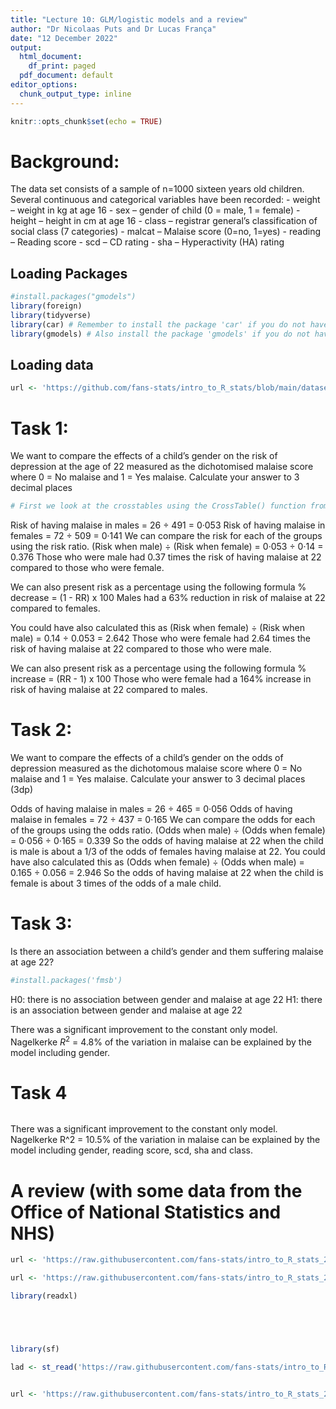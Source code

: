 ```yaml
---
title: "Lecture 10: GLM/logistic models and a review"
author: "Dr Nicolaas Puts and Dr Lucas França"
date: "12 December 2022"
output:
  html_document:
    df_print: paged
  pdf_document: default
editor_options: 
  chunk_output_type: inline
---
```


```r
knitr::opts_chunk$set(echo = TRUE)
```


# Background:

The data set consists of a sample of n=1000 sixteen years old children. Several continuous and categorical variables have been recorded:
- weight – weight in kg at age 16
- sex – gender of child (0 = male, 1 = female)
- height – height in cm at age 16
- class – registrar general's classification of social class (7 categories)
- malcat – Malaise score (0=no, 1=yes)
- reading – Reading score
- scd – CD rating
- sha – Hyperactivity (HA) rating


## Loading Packages

```r
#install.packages("gmodels")
library(foreign)
library(tidyverse)
library(car) # Remember to install the package 'car' if you do not have it yet!
library(gmodels) # Also install the package 'gmodels' if you do not have it!
```


## Loading data

```r
url <- 'https://github.com/fans-stats/intro_to_R_stats/blob/main/datasets/child_dev_a.sav?raw=true'
```

# Task 1:

We want to compare the effects of a child’s gender on the risk of depression at the age of 22 measured as the dichotomised malaise score where 0 = No malaise and 1 = Yes malaise. Calculate your answer to 3 decimal places

```r
# First we look at the crosstables using the CrossTable() function from package 'gmodels'.
```

Risk of having malaise in males = 26 ÷ 491 = 0·053
Risk of having malaise in females = 72 ÷ 509 = 0·141
We can compare the risk for each of the groups using the risk ratio.
(Risk when male) ÷ (Risk when female) = 0·053 ÷ 0·14 = 0.376
Those who were male had 0.37 times the risk of having malaise at 22 compared to those who were female.

We can also present risk as a percentage using the following formula % decrease = (1 - RR) x 100 Males had a 63% reduction in risk of malaise at 22 compared to females.

You could have also calculated this as
(Risk when female) ÷ (Risk when male) = 0.14 ÷ 0.053 = 2.642
Those who were female had 2.64 times the risk of having malaise at 22 compared to those who were male.

We can also present risk as a percentage using the following formula % increase = (RR - 1) x 100 Those who were female had a 164% increase in risk of having malaise at 22 compared to males.

# Task 2:

We want to compare the effects of a child’s gender on the odds of depression measured as the dichotomous malaise score where 0 = No malaise and 1 = Yes malaise. Calculate your answer to 3 decimal places (3dp)

Odds of having malaise in males = 26 ÷ 465 = 0·056
Odds of having malaise in females = 72 ÷ 437 = 0·165
We can compare the odds for each of the groups using the odds ratio.
(Odds when male) ÷ (Odds when female) = 0·056 ÷ 0·165 = 0.339
So the odds of having malaise at 22 when the child is male is about a 1/3 of the odds of females having malaise at 22.
You could have also calculated this as
(Odds when female) ÷ (Odds when male) = 0.165 ÷ 0.056 = 2.946
So the odds of having malaise at 22 when the child is female is about 3 times of the odds of a male child.

# Task 3:

Is there an association between a child’s gender and them suffering malaise at age 22?

```r
#install.packages('fmsb')
```
H0: there is no association between gender and malaise at age 22
H1: there is an association between gender and malaise at age 22

There was a significant improvement to the constant only model. Nagelkerke $R^2$ = 4.8% of the variation in malaise can be explained by the model including gender.


# Task 4

```r
```
There was a significant improvement to the constant only model. Nagelkerke R^2 = 10.5% of the variation in malaise can be explained by the model including gender, reading score, scd, sha and class.


# A review (with some data from the Office of National Statistics and NHS)



```r
url <- 'https://raw.githubusercontent.com/fans-stats/intro_to_R_stats_2022/main/lecture_10/covid_deaths_la.csv'
```

```r
url <- 'https://raw.githubusercontent.com/fans-stats/intro_to_R_stats_2022/main/lecture_10/deprivation_la.csv'
```

```r
library(readxl)
```


```r
```

```r
```

```r
```

```r
```

```r
library(sf)

lad <- st_read('https://raw.githubusercontent.com/fans-stats/intro_to_R_stats_2022/main/lecture_10/Local_Authority_Districts_(April_2019)_UK_BUC.geojson')
```

```r
```

```r
url <- 'https://raw.githubusercontent.com/fans-stats/intro_to_R_stats_2022/main/lecture_10/trust_data.csv'
```

```r
```

